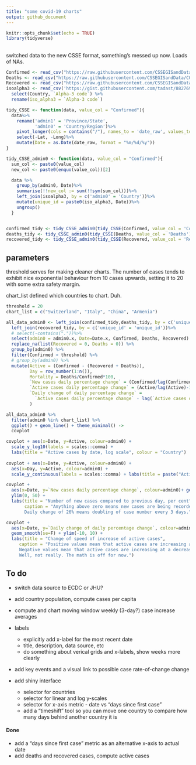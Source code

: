 ```yaml
---
title: "some covid-19 charts"
output: github_document
---
```


```r
knitr::opts_chunk$set(echo = TRUE)
library(tidyverse)

```

##

switched data to the new CSSE format, something's messed up now. Loads of NAs.

```r

Confirmed <- read_csv("https://raw.githubusercontent.com/CSSEGISandData/COVID-19/master/csse_covid_19_data/csse_covid_19_time_series/time_series_covid19_confirmed_global.csv")
Deaths <- read_csv("https://raw.githubusercontent.com/CSSEGISandData/COVID-19/master/csse_covid_19_data/csse_covid_19_time_series/time_series_covid19_deaths_global.csv")
Recovered <- read_csv("https://raw.githubusercontent.com/CSSEGISandData/COVID-19/master/csse_covid_19_data/csse_covid_19_time_series/time_series_covid19_recovered_global.csv")
isoalpha3 <- read_csv('https://gist.githubusercontent.com/tadast/8827699/raw/7255fdfbf292c592b75cf5f7a19c16ea59735f74/countries_codes_and_coordinates.csv')%>%
  select(Country, `Alpha-3 code`) %>%
  rename(iso_alpha3 = `Alpha-3 code`)

tidy_CSSE <- function(data, value_col = "Confirmed"){
  data%>%
    rename('admin1' = 'Province/State',
           'admin0' = 'Country/Region')%>%
    pivot_longer(cols = contains("/"), names_to = 'date_raw', values_to = value_col)%>%
    select(-Lat, -Long)%>%
    mutate(Date = as.Date(date_raw, format = "%m/%d/%y"))
}

tidy_CSSE_admin0 <- function(data, value_col = "Confirmed"){
  sum_col <- paste0(value_col)
  new_col <- paste0(enquo(value_col))[2]

  data %>%
    group_by(admin0, Date)%>%
    summarise(!!new_col := sum(!!sym(sum_col)))%>%
    left_join(isoalpha3, by = c('admin0' = 'Country'))%>%
    mutate(unique_id = paste0(iso_alpha3, Date))%>%
    ungroup()
  }


confirmed_tidy <- tidy_CSSE_admin0(tidy_CSSE(Confirmed, value_col = 'Confirmed'), value_col = 'Confirmed')
deaths_tidy <- tidy_CSSE_admin0(tidy_CSSE(Deaths, value_col = 'Deaths'), value_col = 'Deaths')
recovered_tidy <- tidy_CSSE_admin0(tidy_CSSE(Recovered, value_col = 'Recovered'), value_col = 'Recovered')

``` 
## parameters

threshold serves for making cleaner charts. The number of cases tends to exhibit nice exponential behaviour from 10 cases upwards, setting it to 20 with some extra safety margin.

chart_list defined which countries to chart. Duh.

```r
threshold = 20
chart_list = c("Switzerland", "Italy", "China", "Armenia")
```

```r

all_data_admin0 <- left_join(confirmed_tidy,deaths_tidy, by = c('unique_id' = 'unique_id'))%>%
  left_join(recovered_tidy, by = c('unique_id' = 'unique_id'))%>%
  # select(-contains("."))%>%
  select(admin0 = admin0.x, Date=Date.x, Confirmed, Deaths, Recovered) %>%
  replace_na(list(Recovered = 0, Deaths = 0)) %>%
  group_by(admin0) %>%
  filter(Confirmed > threshold) %>%
  # group_by(admin0) %>%
  mutate(Active = (Confirmed - (Recovered + Deaths)),
         Day = row_number(1:n()),
         Mortality = Deaths/Confirmed*100,
         `New cases daily percentage change` = (Confirmed/lag(Confirmed)-1)*100,
         `Active cases daily percentage change` = (Active/lag(Active)-1)*100,
         `Daily change of daily percentage change` = 
           `Active cases daily percentage change` - lag(`Active cases daily percentage change`)
         ) 

all_data_admin0 %>%
  filter(admin0 %in% chart_list) %>%
  ggplot() + geom_line() + theme_minimal() ->
  covplot


```

```r

covplot + aes(x=Date, y=Active, colour=admin0) +
  scale_y_log10(labels = scales::comma) + 
  labs(title = "Active cases by date, log scale", colour = "Country") 
  
covplot + aes(x=Date, y=Active, colour=admin0) +
  aes(x=Day, y=Active, colour=admin0) +
  scale_y_continuous(labels = scales::comma) + labs(title = paste("Active cases by day, since the day", threshold, "cases were first recorded"))

covplot + 
  aes(x=Date, y=`New cases daily percentage change`, colour=admin0)+ geom_smooth(se=F) +
  ylim(0, 50) +
  labs(title = "Number of new cases compared to previous day, per cent", 
       caption = "Anything above zero means new cases are being recorded. 
       Daily change of 26% means doubling of case number every 3 days.")

covplot + 
  aes(x=Date, y=`Daily change of daily percentage change`, colour=admin0) + 
  geom_smooth(se=F) + ylim(-10, 10) +
  labs(title = "Change of speed of increase of active cases", 
     caption = "Positive values mean that active cases are increasing at an increasing rate. 
     Negative values mean that active cases are increasing at a decreasing rate. 
     Well, not really. The math is off for now.")

```

## To do

* switch data source to ECDC or JHU?
* add country population, compute cases per capita
* compute and chart moving window weekly (3-day?) case increase averages

* labels

  * explicitly add x-label for the most recent date
  * title, description, data source, etc
  * do something about verical grids and x-labels, show weeks more clearly
   
* add key events and a visual link to possible case rate-of-change change
* add shiny interface

  * selector for countries
  * selector for linear and log y-scales
  * selector for x-axis metric - date vs "days since first case"
  * add a "timeshift" tool so you can move one country to compare how many days behind another country it is

#### Done
 
* add a "days since first case" metric as an alternative x-axis to actual date
* add deaths and recovered cases, compute active cases